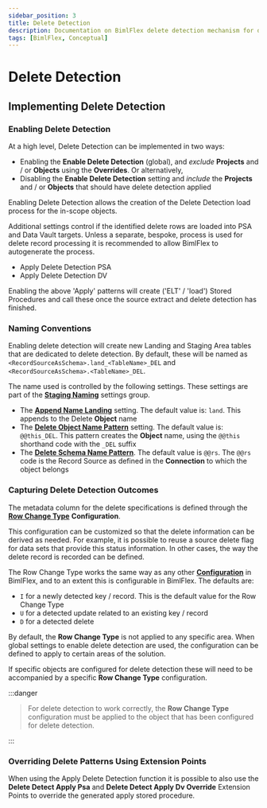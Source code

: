 ---
sidebar_position: 3
title: Delete Detection
description: Documentation on BimlFlex delete detection mechanism for detection of hard deleted keys from a source system
tags: [BimlFlex, Conceptual]
---


# Delete Detection

<InclHeaderDeleteDetection />

## Implementing Delete Detection

### Enabling Delete Detection

At a high level, Delete Detection can be implemented in two ways:

* Enabling the **Enable Delete Detection** (global), and *exclude* **Projects** and / or **Objects** using the **Overrides**. Or alternatively,
* Disabling the **Enable Delete Detection** setting and *include* the **Projects** and / or **Objects** that should have delete detection applied

Enabling Delete Detection allows the creation of the Delete Detection load process for the in-scope objects.

Additional settings control if the identified delete rows are loaded into PSA and Data Vault targets. Unless a separate, bespoke, process is used for delete record processing it is recommended to allow BimlFlex to autogenerate the process.

* Apply Delete Detection PSA
* Apply Delete Detection DV

Enabling the above 'Apply' patterns will create ('ELT' / 'load') Stored Procedures and call these once the source extract and delete detection has finished.

### Naming Conventions

Enabling delete detection will create new Landing and Staging Area tables that are dedicated to delete detection. By default, these will be named as `<RecordSourceAsSchema>.land_<TableName>_DEL` and `<RecordSourceAsSchema>.<TableName>_DEL`.

The name used is controlled by the following settings. These settings are part of the [**Staging Naming**](xref:bimlflex-app-reference-documentation-settings-index#staging-naming) settings group.

* The [**Append Name Landing**](bimlflex-app-reference-documentation-setting-AppendNameLanding) setting.  The default value is: `land`.  This appends to the Delete **Object** name
* The [**Delete Object Name Pattern**](bimlflex-app-reference-documentation-setting-DeleteObjectNamePattern) setting.  The default value is: `@@this_DEL`.  This pattern creates the **Object** name, using the `@@this` shorthand code with the `_DEL` suffix
* The [**Delete Schema Name Pattern**](bimlflex-app-reference-documentation-setting-DeleteSchemaNamePattern).  The default value is `@@rs`.  The `@@rs` code is the Record Source as defined in the **Connection** to which the object belongs

### Capturing Delete Detection Outcomes

The metadata column for the delete specifications is defined through the [**Row Change Type**](xref:bimlflex-metadata-configurations#rowchangetype) **Configuration**.

This configuration can be customized so that the delete information can be derived as needed. For example, it is possible to reuse a source delete flag for data sets that provide this status information. In other cases, the way the delete record is recorded can be defined.

The Row Change Type works the same way as any other [**Configuration**](bimlflex-configuration-editor) in BimlFlex, and to an extent this is configurable in BimlFlex. The defaults are:

* `I` for a newly detected key / record. This is the default value for the Row Change Type
* `U` for a detected update related to an existing key / record
* `D` for a detected delete

By default, the **Row Change Type** is not applied to any specific area. When global settings to enable delete detection are used, the configuration can be defined to apply to certain areas of the solution.

If specific objects are configured for delete detection these will need to be accompanied by a specific **Row Change Type** configuration.
:::danger


> For delete detection to work correctly, the **Row Change Type** configuration must be applied to the object that has been configured for delete detection.

:::


### Overriding Delete Patterns Using Extension Points

When using the Apply Delete Detection function it is possible to also use the **Delete Detect Apply Psa** and **Delete Detect Apply Dv Override** Extension Points to override the generated apply stored procedure.
